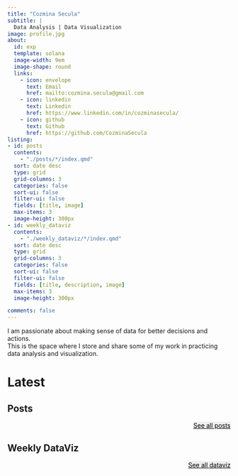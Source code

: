 ```yaml
---
title: "Cozmina Secula"
subtitle: |
  Data Analysis | Data Visualization
image: profile.jpg
about:
  id: exp
  template: solana
  image-width: 9em
  image-shape: round
  links: 
    - icon: envelope
      text: Email
      href: mailto:cozmina.secula@gmail.com
    - icon: linkedin
      text: Linkedin
      href: https://www.linkedin.com/in/cozminasecula/
    - icon: github
      text: Github
      href: https://github.com/CozminaSecula
listing:
- id: posts
  contents:
    - "./posts/*/index.qmd"
  sort: date desc
  type: grid
  grid-columns: 3
  categories: false
  sort-ui: false
  filter-ui: false
  fields: [title, image]
  max-items: 3
  image-height: 300px
- id: weekly_dataviz
  contents:
    - "./weekly_dataviz/*/index.qmd"
  sort: date desc
  type: grid
  grid-columns: 3
  categories: false
  sort-ui: false
  filter-ui: false
  fields: [title, description, image]
  max-items: 3  
  image-height: 300px

comments: false
---
```


::: {#exp}
:::

I am passionate about making sense of data for better decisions and actions. <br>This is the space where I store and share some of my work in practicing data analysis and visualization.


# Latest

## Posts

::: column-body-outset-right
::: {#posts}
:::

::: {style="text-align: right"}
<p><a href="posts.qmd" class="btn btn-lg" style="background-color: #eee; color: black; ">See all posts </a></p>
:::

## Weekly DataViz

::: {#weekly_dataviz}
:::

::: {style="text-align: right"}
<p><a href="weekly_dataviz.qmd" class="btn btn-lg" style="background-color: #eee; color: black;">See all dataviz </a></p>
:::
:::
